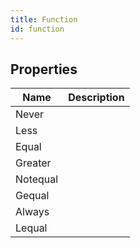 ```yaml
---
title: Function
id: function
---
```


## Properties

| Name | Description |
| - | - |
| Never |  |
| Less |  |
| Equal |  |
| Greater |  |
| Notequal |  |
| Gequal |  |
| Always |  |
| Lequal |  |
